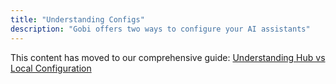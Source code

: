 ```yaml
---
title: "Understanding Configs"
description: "Gobi offers two ways to configure your AI assistants"
---
```


This content has moved to our comprehensive guide: [Understanding Hub vs Local Configuration](/guides/understanding-configs)
